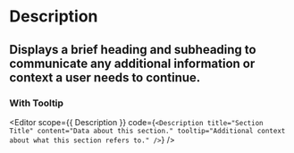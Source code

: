 
<Spacer y={0.6} />

# Description

<Spacer y={0.8} />

## Displays a brief heading and subheading to communicate any additional information or context a user needs to continue.

<Spacer y={2} />

### With Tooltip

<Editor
  scope={{ Description }}
  code={`<Description
  title="Section Title"
  content="Data about this section."
  tooltip="Additional context about what this section refers to."
/>`}
/>

<Spacer y={4} />
